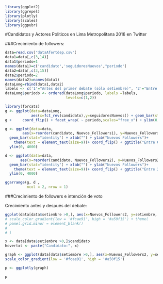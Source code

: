 ```r
library(ggplot2)
library(ggrepel)
library(plotly)
library(scales)
library(ggpubr)
```

#Candidatos y Actores Politicos en Lima Metropolitana 2018 en Twitter

###Crecimiento de followers: 

```r
data=read.csv("dataAfertdep.csv")
data1=data[,c(3,14)]
data1$periodo=1
names(data1)=c('candidato','seguidoresNuevos',"periodo")
data2=data[,c(3,15)]
data2$periodo=2
names(data2)=names(data1)
dataLong=rbind(data1,data2)
labels <- c('1'="Antes del primer debate (sólo setiembre)", '2'="Entre primer y segundo debate")
dataLong$periodo <- ordered(dataLong$periodo, labels =labels,
                            levels=c(1,2))
```


```r
library(forcats)
g <- ggplot(data=dataLong,
            aes(x=fct_rev(candidato),y=seguidoresNuevos)) + geom_bar(stat="identity")
g +     coord_flip() + facet_wrap( ~ periodo,scales="free_x") + ylim(0, 4000) + ylab("Nuevos Seguidores") + xlab("")
```


```r
g <- ggplot(data=data,
        aes(x=reorder(candidato, Nuevos_Followers1), y=Nuevos_Followers1,group=1)) +
  geom_bar(stat="identity") + xlab("") + ylab("Nuevos Followers")+
    theme(text = element_text(size=9))+ coord_flip() + ggtitle("Entre 01/09 al 23/09 (antes debate 1)") +
  ylim(0, 4000)
```

```r
d <- ggplot(data=data,
       aes(x=reorder(candidato, Nuevos_Followers2), y=Nuevos_Followers2,group=1)) +
  geom_bar(stat="identity") + xlab("") + ylab("Nuevos Followers")+
    theme(text = element_text(size=9))+ coord_flip() + ggtitle("Entre 24/09 al 29/09 (antes debate 2)")+
  ylim(0, 4000)
```

```r
ggarrange(g, d ,
          ncol = 2, nrow = 1)
```

###Crecimiento de followers e intención de voto

Crecimiento antes y después del debate: 

```r
ggplot(data[data$setiembre >0,], aes(x=Nuevos_Followers2, y=setiembre, size=following_afdeb, color=antiguedad)) + geom_point()  + ggtitle("Han crecido los candidatos en la red luego del debate?") + ylab("% Intencion de voto") + xlab("Nuevos Followers") + geom_label_repel(aes(label = candidato), segment.color = 'grey50',size=3,box.padding= unit(0.4, "lines")) + scale_size(labels = comma)#  + 
# scale_color_gradient(low = '#fcae91', high = '#a50f15') + theme(
# panel.grid.minor = element_blank() 
# 
# )

```

```r

x <- data[data$setiembre >0,]$candidato
hovertxt <- paste("Candidato:", x)

graph <- ggplot(data[data$setiembre >0,], aes(x=Nuevos_Followers2, y=setiembre, size=following_afdeb, color=antiguedad,text = hovertxt))+ geom_point() + ggtitle("Han crecido los candidatos en la red luego del debate?") + ylab("% Intencion de voto") + xlab("Nuevos Followers") + 
scale_color_gradient(low = '#fcae91', high = '#a50f15')

p <- ggplotly(graph)

p
```
